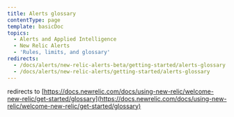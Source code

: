 ```yaml
---
title: Alerts glossary
contentType: page
template: basicDoc
topics:
  - Alerts and Applied Intelligence
  - New Relic Alerts
  - 'Rules, limits, and glossary'
redirects:
  - /docs/alerts/new-relic-alerts-beta/getting-started/alerts-glossary
  - /docs/alerts/new-relic-alerts/getting-started/alerts-glossary
---
```


redirects to [https://docs.newrelic.com/docs/using-new-relic/welcome-new-relic/get-started/glossary](https://docs.newrelic.com/docs/using-new-relic/welcome-new-relic/get-started/glossary)

